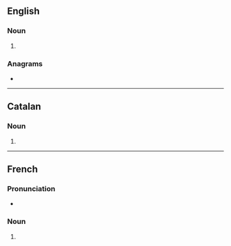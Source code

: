 ==English==

===Noun===
{{head|en|noun form}}

# {{plural of|en|suspension}}

===Anagrams===
* {{anagrams|en|a=einnopssssu|spinousness}}

----

==Catalan==

===Noun===
{{head|ca|noun form}}

# {{plural of|ca|suspensió}}

----

==French==

===Pronunciation===
* {{audio|fr|LL-Q150 (fra)-WikiLucas00-suspensions.wav|Audio}}

===Noun===
{{head|fr|noun form|g=f}}

# {{plural of|fr|suspension}}